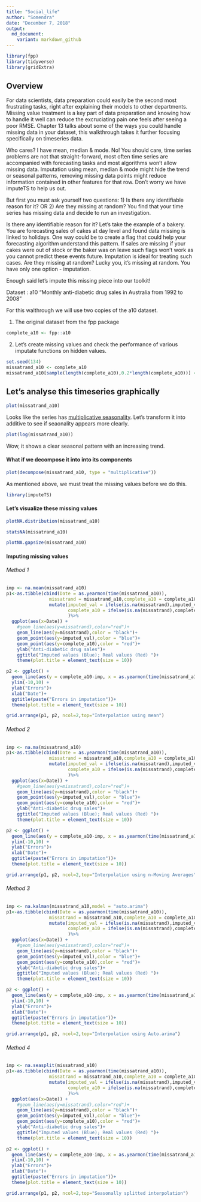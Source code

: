 ```yaml
---
title: "Social_life"
author: "Somendra"
date: "December 7, 2018"
output:
  md_document:
    variant: markdown_github
---
```



```r

library(fpp)
library(tidyverse)
library(gridExtra)
```

## Overview
For data scientists, data preparation could easily be the second most frustrating tasks, right after explaining their models to other departments. Missing value treatment is a key part of data preparation and knowing how to handle it well can reduce the excruciating pain one feels after seeing a poor RMSE.
Chapter 13 talks about some of the ways you could handle missing data in your dataset, this walkthrough takes it further focusing specifically on timeseries data.

Who cares? I have mean, median & mode.
No! You should care, time series problems are not that straight-forward, most often time series are accompanied with forecasting tasks and most algorithms won’t allow missing data. Imputation using mean, median & mode might hide the trend or seasonal patterns, removing missing data points might reduce information contained in other features for that row. Don’t worry we have imputeTS to help us out. 

But first you must ask yourself two questions:
1)	Is there any identifiable reason for it? OR
2)	Are they missing at random? 
You find that your time series has missing data and decide to run an investigation. 

Is there any identifiable reason for it?
Let’s take the example of a bakery. You are forecasting sales of cakes at day level and found data missing is linked to holidays. One way could be to create a flag that could help your forecasting algorithm understand this pattern. 
If sales are missing if your cakes were out of stock or the baker was on leave such flags won’t work as you cannot predict these events future. Imputation is ideal for treating such cases.
Are they missing at random? Lucky you, it’s missing at random. You have only one option - imputation. 

Enough said let’s impute this missing piece into our toolkit!


Dataset : a10 "Monthly anti-diabetic drug sales in Australia from 1992 to 2008"

For this walthrough we will use two copies of the a10 dataset.

1) The original dataset from the fpp package
```r
complete_a10 <- fpp::a10
```

2) Let's create missing values and check the performance of various imputate functions on hidden values.
```r
set.seed(134)
missatrand_a10 <- complete_a10
missatrand_a10[sample(length(complete_a10),0.2*length(complete_a10))] <- NA 
```


## Let's analyse this timeseries graphically
```r
plot(missatrand_a10)
```

Looks like the series has [multiplicative seasonality](https://otexts.org/fpp2/classical-decomposition.html).
Let's transform it into additive to see if seaonality appears more clearly.

```r
plot(log(missatrand_a10))
```

Wow, it shows a clear seasonal pattern with an increasing trend.


#### What if we decompose it into into its components

```r
plot(decompose(missatrand_a10, type = "multiplicative"))
```
As mentioned above, we must treat the missing values before we do this.



```r
library(imputeTS)
```
#### Let's visualize these missing values
```r
plotNA.distribution(missatrand_a10)
```

```r
statsNA(missatrand_a10)
```

```r
plotNA.gapsize(missatrand_a10)
```

#### Imputing missing values


###### Method 1
```r
imp <- na.mean(missatrand_a10)
p1<-as.tibble(cbind(Date = as.yearmon(time(missatrand_a10)), 
                missatrand = missatrand_a10,complete_a10 = complete_a10,imputed_val = imp))%>% 
                mutate(imputed_val = ifelse(is.na(missatrand),imputed_val,NA),
                       complete_a10 = ifelse(is.na(missatrand),complete_a10,NA)
                       )%>%
  ggplot(aes(x=Date)) + 
    #geom_line(aes(y=missatrand),color="red")+
    geom_line(aes(y=missatrand),color = "black")+
    geom_point(aes(y=imputed_val),color = "blue")+
    geom_point(aes(y=complete_a10),color = "red")+
    ylab("Anti-diabetic drug sales")+
    ggtitle("Imputed values (Blue); Real values (Red) ")+
    theme(plot.title = element_text(size = 10))

p2 <- ggplot() +
  geom_line(aes(y = complete_a10-imp, x = as.yearmon(time(missatrand_a10)) )) +
  ylim(-10,10) +
  ylab("Errors")+
  xlab("Date")+
  ggtitle(paste("Errors in imputation"))+
  theme(plot.title = element_text(size = 10))

grid.arrange(p1, p2, ncol=2,top="Interpolation using mean")
```
###### Method 2
```r
imp <- na.ma(missatrand_a10)
p1<-as.tibble(cbind(Date = as.yearmon(time(missatrand_a10)), 
                missatrand = missatrand_a10,complete_a10 = complete_a10,imputed_val = imp))%>% 
                mutate(imputed_val = ifelse(is.na(missatrand),imputed_val,NA),
                       complete_a10 = ifelse(is.na(missatrand),complete_a10,NA)
                       )%>%
  ggplot(aes(x=Date)) + 
    #geom_line(aes(y=missatrand),color="red")+
    geom_line(aes(y=missatrand),color = "black")+
    geom_point(aes(y=imputed_val),color = "blue")+
    geom_point(aes(y=complete_a10),color = "red")+
    ylab("Anti-diabetic drug sales")+
    ggtitle("Imputed values (Blue); Real values (Red) ")+
    theme(plot.title = element_text(size = 10))

p2 <- ggplot() +
  geom_line(aes(y = complete_a10-imp, x = as.yearmon(time(missatrand_a10)) )) +
  ylim(-10,10) +
  ylab("Errors")+
  xlab("Date")+
  ggtitle(paste("Errors in imputation"))+
  theme(plot.title = element_text(size = 10))

grid.arrange(p1, p2, ncol=2,top="Interpolation using n-Moving Averages")
```
###### Method 3
```r
imp <- na.kalman(missatrand_a10,model = "auto.arima")
p1<-as.tibble(cbind(Date = as.yearmon(time(missatrand_a10)), 
                missatrand = missatrand_a10,complete_a10 = complete_a10,imputed_val = imp))%>% 
                mutate(imputed_val = ifelse(is.na(missatrand),imputed_val,NA),
                       complete_a10 = ifelse(is.na(missatrand),complete_a10,NA)
                       )%>%
  ggplot(aes(x=Date)) + 
    #geom_line(aes(y=missatrand),color="red")+
    geom_line(aes(y=missatrand),color = "black")+
    geom_point(aes(y=imputed_val),color = "blue")+
    geom_point(aes(y=complete_a10),color = "red")+
    ylab("Anti-diabetic drug sales")+
    ggtitle("Imputed values (Blue); Real values (Red) ")+
    theme(plot.title = element_text(size = 10))

p2 <- ggplot() +
  geom_line(aes(y = complete_a10-imp, x = as.yearmon(time(missatrand_a10)) )) +
  ylim(-10,10) +
  ylab("Errors")+
  xlab("Date")+
  ggtitle(paste("Errors in imputation"))+
  theme(plot.title = element_text(size = 10))

grid.arrange(p1, p2, ncol=2,top="Interpolation using Auto.arima")
```



###### Method 4
```r
imp <- na.seasplit(missatrand_a10)
p1<-as.tibble(cbind(Date = as.yearmon(time(missatrand_a10)), 
                missatrand = missatrand_a10,complete_a10 = complete_a10,imputed_val = imp))%>% 
                mutate(imputed_val = ifelse(is.na(missatrand),imputed_val,NA),
                       complete_a10 = ifelse(is.na(missatrand),complete_a10,NA)
                       )%>%
  ggplot(aes(x=Date)) + 
    #geom_line(aes(y=missatrand),color="red")+
    geom_line(aes(y=missatrand),color = "black")+
    geom_point(aes(y=imputed_val),color = "blue")+
    geom_point(aes(y=complete_a10),color = "red")+
    ylab("Anti-diabetic drug sales")+
    ggtitle("Imputed values (Blue); Real values (Red) ")+
    theme(plot.title = element_text(size = 10))

p2 <- ggplot() +
  geom_line(aes(y = complete_a10-imp, x = as.yearmon(time(missatrand_a10)) )) +
  ylim(-10,10) +
  ylab("Errors")+
  xlab("Date")+
  ggtitle(paste("Errors in imputation"))+
  theme(plot.title = element_text(size = 10))

grid.arrange(p1, p2, ncol=2,top="Seasonally splitted interpolation")
```